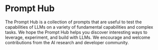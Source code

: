# Prompt Hub


The Prompt Hub is a collection of prompts that are useful to test the capabilities of LLMs on a variety of fundamental capabilities and complex tasks. We hope the Prompt Hub helps you discover interesting ways to leverage, experiment, and build with LLMs. We encourage and welcome contributions from the AI research and developer community. 


<PromptFiles lang="en" />